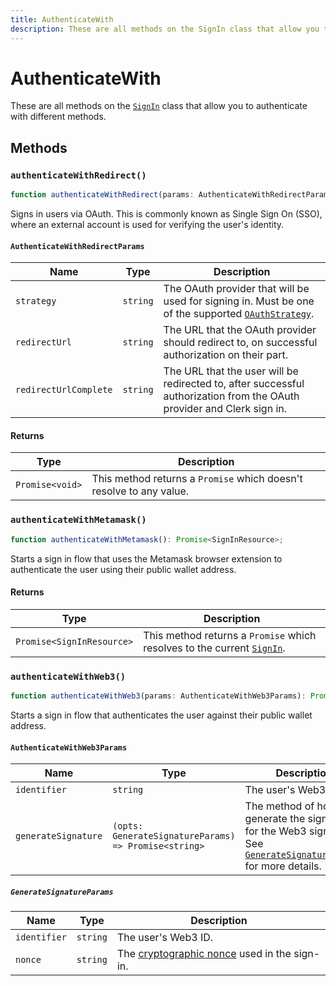```yaml
---
title: AuthenticateWith
description: These are all methods on the SignIn class that allow you to authenticate with different methods.
---
```


# AuthenticateWith

These are all methods on the [`SignIn`][signin-ref] class that allow you to authenticate with different methods.

## Methods

### `authenticateWithRedirect()`

```typescript
function authenticateWithRedirect(params: AuthenticateWithRedirectParams): Promise<void>;
```

Signs in users via OAuth. This is commonly known as Single Sign On (SSO), where an external account is used for verifying the user's identity.

#### `AuthenticateWithRedirectParams`

| Name | Type | Description |
| --- | --- | --- |
| `strategy` | `string` | The OAuth provider that will be used for signing in. Must be one of the supported [`OAuthStrategy`](/docs/references/javascript/types/oauth-strategy). |
| `redirectUrl` | `string` | The URL that the OAuth provider should redirect to, on successful authorization on their part. |
| `redirectUrlComplete` | `string` | The URL that the user will be redirected to, after successful authorization from the OAuth provider and Clerk sign in. |

#### Returns

| Type | Description |
| --- | --- |
| `Promise<void>` | This method returns a `Promise` which doesn't resolve to any value. |

### `authenticateWithMetamask()`

```typescript
function authenticateWithMetamask(): Promise<SignInResource>;
```

Starts a sign in flow that uses the Metamask browser extension to authenticate the user using their public wallet address.

#### Returns

| Type | Description |
| --- | --- |
| `Promise<SignInResource>` | This method returns a `Promise` which resolves to the current [`SignIn`][signin-ref]. |

### `authenticateWithWeb3()`

```typescript
function authenticateWithWeb3(params: AuthenticateWithWeb3Params): Promise<SignInResource>;
```

Starts a sign in flow that authenticates the user against their public wallet address.

#### `AuthenticateWithWeb3Params`

| Name | Type | Description |
| --- | --- | --- |
| `identifier` | `string` | The user's Web3 ID. |
| `generateSignature` | `(opts: GenerateSignatureParams) => Promise<string>` | The method of how to generate the signature for the Web3 sign-in. See [`GenerateSignatureParams`](#generate-signature-params) for more details. |

##### `GenerateSignatureParams`

| Name | Type | Description |
| --- | --- | --- |
| `identifier` | `string` | The user's Web3 ID. |
| `nonce` | `string` | The [cryptographic nonce](https://en.wikipedia.org/wiki/Cryptographic_nonce) used in the sign-in. |

[signin-ref]: /docs/references/javascript/sign-in/sign-in